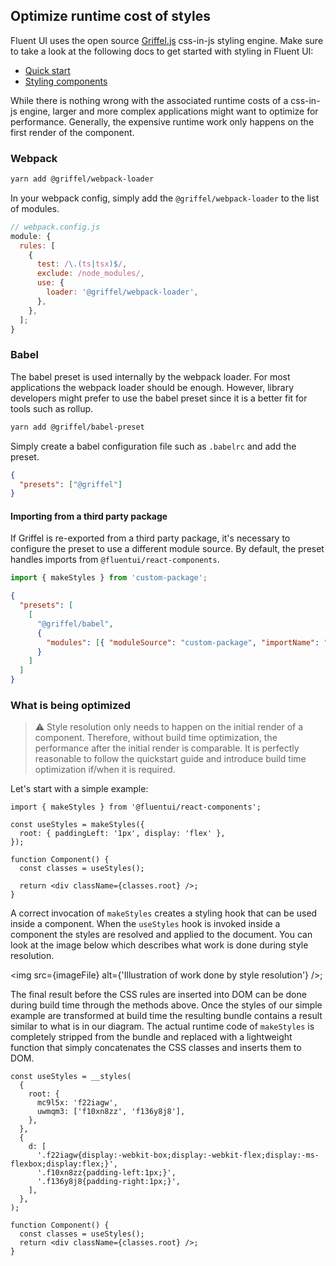 
<Meta title="Concepts/Developer/Build time styles" />

## Optimize runtime cost of styles

Fluent UI uses the open source [Griffel.js](https://griffel.js.org/) css-in-js styling engine.
Make sure to take a look at the following docs to get started with styling in Fluent UI:

- [Quick start](?path=/story/quick-start)
- [Styling components](?path=/story/concepts-developer-styling-components--page)

While there is nothing wrong with the associated runtime costs of a css-in-js engine, larger and more complex
applications might want to optimize for performance. Generally, the expensive runtime work only
happens on the first render of the component.

### Webpack

```sh
yarn add @griffel/webpack-loader
```

In your webpack config, simply add the `@griffel/webpack-loader` to the list of modules.

```javascript
// webpack.config.js
module: {
  rules: [
    {
      test: /\.(ts|tsx)$/,
      exclude: /node_modules/,
      use: {
        loader: '@griffel/webpack-loader',
      },
    },
  ];
}
```

### Babel

The babel preset is used internally by the webpack loader. For most applications the webpack loader should be enough.
However, library developers might prefer to use the babel preset since it is a better fit for tools such as rollup.

```sh
yarn add @griffel/babel-preset
```

Simply create a babel configuration file such as `.babelrc` and add the preset.

```json
{
  "presets": ["@griffel"]
}
```

#### Importing from a third party package

If Griffel is re-exported from a third party package, it's necessary to configure the preset to use a different
module source. By default, the preset handles imports from `@fluentui/react-components`.

```js
import { makeStyles } from 'custom-package';
```

```json
{
  "presets": [
    [
      "@griffel/babel",
      {
        "modules": [{ "moduleSource": "custom-package", "importName": "makeStyles" }]
      }
    ]
  ]
}
```

### What is being optimized

> ⚠️ Style resolution only needs to happen on the initial render of a component. Therefore, without build time
> optimization, the performance after the initial render is comparable. It is perfectly reasonable to follow the
> quickstart guide and introduce build time optimization if/when it is required.

Let's start with a simple example:

```tsx
import { makeStyles } from '@fluentui/react-components';

const useStyles = makeStyles({
  root: { paddingLeft: '1px', display: 'flex' },
});

function Component() {
  const classes = useStyles();

  return <div className={classes.root} />;
}
```

A correct invocation of `makeStyles` creates a styling hook that can be used inside a component. When the `useStyles`
hook is invoked inside a component the styles are resolved and applied to the document. You can look at the image below
which describes what work is done during style resolution.

<img src={imageFile} alt={'Illustration of work done by style resolution'} />;

The final result before the CSS rules are inserted into DOM can be done during build time through
the methods above. Once the styles of our simple example are transformed at build time the resulting bundle contains
a result similar to what is in our diagram. The actual runtime code of `makeStyles` is completely stripped from the
bundle and replaced with a lightweight function that simply concatenates the CSS classes and inserts them to
DOM.

```tsx
const useStyles = __styles(
  {
    root: {
      mc9l5x: 'f22iagw',
      uwmqm3: ['f10xn8zz', 'f136y8j8'],
    },
  },
  {
    d: [
      '.f22iagw{display:-webkit-box;display:-webkit-flex;display:-ms-flexbox;display:flex;}',
      '.f10xn8zz{padding-left:1px;}',
      '.f136y8j8{padding-right:1px;}',
    ],
  },
);

function Component() {
  const classes = useStyles();
  return <div className={classes.root} />;
}
```
